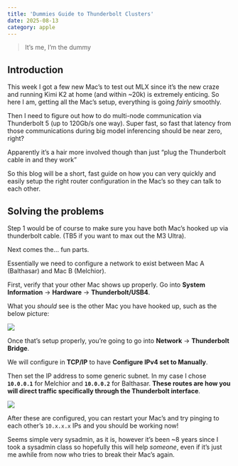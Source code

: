 ```yaml
---
title: 'Dummies Guide to Thunderbolt Clusters'
date: 2025-08-13
category: apple
---
```

> It's me, I'm the dummy

## Introduction

This week I got a few new Mac's to test out MLX since it's the new craze and running Kimi K2 at home (and within ~20k) is extremely enticing.
So here I am, getting all the Mac's setup, everything is going *fairly* smoothly.

Then I need to figure out how to do multi-node communication via Thunderbolt 5 (up to 120Gb/s one way). Super fast, so fast that latency from
those communications during big model inferencing should be near zero, right?

Apparently it's a hair more involved though than just "plug the Thunderbolt cable in and they work"

So this blog will be a short, fast guide on how you can very quickly and easily setup the right router configuration in the Mac's so they can talk to each other.

## Solving the problems

Step 1 would be of course to make sure you have both Mac's hooked up via thunderbolt cable. (TB5 if you want to max out the M3 Ultra).

Next comes the... fun parts.

Essentially we need to configure a network to exist between Mac A (Balthasar) and Mac B (Melchior).

First, verify that your other Mac shows up properly. Go into **System Information** -> **Hardware** -> **Thunderbolt/USB4**.

What you *should* see is the other Mac you have hooked up, such as the below picture:

![](media/blog/thunderbolt/01.jpeg)

Once that's setup properly, you're going to go into **Network** -> **Thunderbolt Bridge**. 

We will configure in **TCP/IP** to have **Configure IPv4 set to Manually**.

Then set the IP address to some generic subnet. In my case I chose **`10.0.0.1`** for Melchior and **`10.0.0.2`** for Balthasar. 
**These routes are how you will direct traffic specifically through the Thunderbolt interface**.

![](02.png)

After these are configured, you can restart your Mac's and try pinging to each other's `10.x.x.x` IPs and you should be working now!

Seems simple very sysadmin, as it is, however it's been ~8 years since I took a sysadmin class so hopefully this will help *someone*, even
if it's just me awhile from now who tries to break their Mac's again.